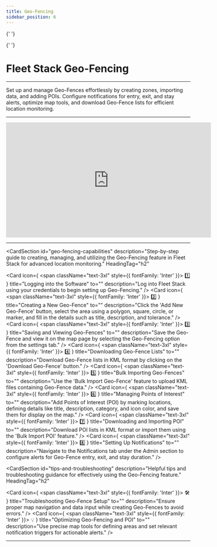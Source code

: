 ```yaml
---
title: Geo-Fencing
sidebar_position: 6
---
```



<Head>
  <meta charSet="UTF-8" />
  <meta name="viewport" content="width=device-width, initial-scale=1.0" />
  <title>Fleet Stack Geo-Fencing</title>
  <meta name="description" content="Comprehensive guide to using the Geo-Fencing feature in Fleet Stack, including setup, cluster visualization, and notification management." />
  <meta name="keywords" content="Geo-Fencing, Fleet Stack, location monitoring, POI management, notifications, software guide" />
  <meta name="author" content="Fleet Stack Team" />
  <meta name="robots" content="index, follow" />
  <link rel="canonical" href="https://docs.fleetstackglobal.com/guides/Features-and-Tools/geo-fencing/" />
  
  <!-- Open Graph Metadata for social sharing -->
  <meta property="og:title" content="Fleet Stack Geo-Fencing" />
  <meta property="og:description" content="Comprehensive guide to using the Geo-Fencing feature in Fleet Stack, including setup, cluster visualization, and notification management." />
  <meta property="og:type" content="website" />
  <meta property="og:url" content="https://docs.fleetstackglobal.com/guides/Features-and-Tools/geo-fencing/" />
  <meta property="og:image" content="https://fleetstackglobal.com/assets/img/Graphics/orginal/Stack01.png" />
  
  <!-- Twitter Card Metadata -->
  <meta name="twitter:card" content="summary_large_image" />
  <meta name="twitter:title" content="Fleet Stack Geo-Fencing" />
  <meta name="twitter:description" content="Comprehensive guide to using the Geo-Fencing feature in Fleet Stack, including setup, cluster visualization, and notification management." />
  <meta name="twitter:image" content="https://fleetstackglobal.com/assets/img/Graphics/orginal/Stack01.png" />

  <!-- Schema.org JSON-LD Markup for TechArticle -->

{' '}

<script type="application/ld+json">
  {`
      {
        "@context": "https://schema.org",
        "@type": "TechArticle",
        "mainEntityOfPage": {
          "@type": "WebPage",
          "@id": "https://docs.fleetstackglobal.com/guides/Features-and-Tools/geo-fencing/"
        },
        "headline": "Fleet Stack Geo-Fencing",
        "description": "Set up and manage Geo-Fences effortlessly by creating zones, importing data, and adding POIs. Configure notifications for entry, exit, and stay alerts, optimize map tools, and download Geo-Fence lists for efficient location monitoring.",
        "image": "https://fleetstackglobal.com/assets/img/Graphics/orginal/Stack01.png",
        "author": {
          "@type": "Organization",
          "name": "Fleet Stack"
        },
        "publisher": {
          "@type": "Organization",
          "name": "Fleet Stack",
          "logo": {
            "@type": "ImageObject",
            "url": "https://fleetstackglobal.com"
          }
        }
      }
    `}
</script>

  <!-- Schema.org JSON-LD Markup for the Guide -->

{' '}

<script type="application/ld+json">
  {`
      {
        "@context": "https://schema.org",
        "@type": "WebPage",
        "name": "Fleet Stack Geo-Fencing",
        "description": "Comprehensive guide to using the Geo-Fencing feature in Fleet Stack, including setup, cluster visualization, and notification management.",
        "mainEntity": [
          {
            "@type": "ItemList",
            "itemListElement": [
              {
                "@type": "ListItem",
                "position": 1,
                "name": "Logging into the Software",
                "description": "Log into Fleet Stack using your credentials to begin setting up Geo-Fencing."
              },
              {
                "@type": "ListItem",
                "position": 2,
                "name": "Creating a New Geo-Fence",
                "description": "Click the 'Add New Geo-Fence' button, select the area using a polygon, square, circle, or marker, and fill in the details such as title, description, and tolerance."
              },
              {
                "@type": "ListItem",
                "position": 3,
                "name": "Saving and Viewing Geo-Fences",
                "description": "Save the Geo-Fence and view it on the map page by selecting the Geo-Fencing option from the settings tab."
              },
              {
                "@type": "ListItem",
                "position": 4,
                "name": "Downloading Geo-Fence Lists",
                "description": "Download Geo-Fence lists in KML format by clicking on the 'Download Geo-Fence' button."
              },
              {
                "@type": "ListItem",
                "position": 5,
                "name": "Bulk Importing Geo-Fences",
                "description": "Use the 'Bulk Import Geo-Fence' feature to upload KML files containing Geo-Fence data."
              },
              {
                "@type": "ListItem",
                "position": 6,
                "name": "Managing Points of Interest",
                "description": "Add Points of Interest (POI) by marking locations, defining details like title, description, category, and icon color, and save them for display on the map."
              },
              {
                "@type": "ListItem",
                "position": 7,
                "name": "Downloading and Importing POI",
                "description": "Download POI lists in KML format or import them using the 'Bulk Import POI' feature."
              },
              {
                "@type": "ListItem",
                "position": 8,
                "name": "Setting Up Notifications",
                "description": "Navigate to the Notifications tab under the Admin section to configure alerts for Geo-Fence entry, exit, and stay duration."
              },
              {
                "@type": "ListItem",
                "position": 9,
                "name": "Troubleshooting Geo-Fence Setup",
                "description": "Ensure proper map navigation and data input while creating Geo-Fences to avoid errors."
              },
              {
                "@type": "ListItem",
                "position": 10,
                "name": "Optimizing Geo-Fencing and POI",
                "description": "Use precise map tools for defining areas and set relevant notification triggers for actionable alerts."
              }
            ]
          }
        ]
      }
    `}
</script>

</Head>

# Fleet Stack Geo-Fencing

---

Set up and manage Geo-Fences effortlessly by creating zones, importing data, and adding POIs. Configure notifications for entry, exit, and stay alerts, optimize map tools, and download Geo-Fence lists for efficient location monitoring.

---

<div style={{ display: 'flex', justifyContent: 'center', marginTop: '20px' }}>
  <iframe
    width="560"
    height="315"
    src="https://www.youtube.com/embed/Bjjg0m6sCN4?si=auyOC1iGm7PcsemS"
    title="Scheduled Reports Management Tutorial"
    frameBorder="0"
    allow="accelerometer; autoplay; clipboard-write; encrypted-media; gyroscope; picture-in-picture"
    allowFullScreen
  ></iframe>
</div>

---

<CardSection
  id="geo-fencing-capabilities"
  description="Step-by-step guide to creating, managing, and utilizing the Geo-Fencing feature in Fleet Stack for advanced location monitoring."
  HeadingTag="h2"
>
  <Card
    icon={
      <span className="text-3xl" style={{ fontFamily: 'Inter' }}>
        1️⃣
      </span>
    }
    title="Logging into the Software"
    to=""
    description="Log into Fleet Stack using your credentials to begin setting up Geo-Fencing."
  />
  <Card
    icon={
      <span className="text-3xl" style={{ fontFamily: 'Inter' }}>
        2️⃣
      </span>
    }
    title="Creating a New Geo-Fence"
    to=""
    description="Click the 'Add New Geo-Fence' button, select the area using a polygon, square, circle, or marker, and fill in the details such as title, description, and tolerance."
  />
  <Card
    icon={
      <span className="text-3xl" style={{ fontFamily: 'Inter' }}>
        3️⃣
      </span>
    }
    title="Saving and Viewing Geo-Fences"
    to=""
    description="Save the Geo-Fence and view it on the map page by selecting the Geo-Fencing option from the settings tab."
  />
  <Card
    icon={
      <span className="text-3xl" style={{ fontFamily: 'Inter' }}>
        4️⃣
      </span>
    }
    title="Downloading Geo-Fence Lists"
    to=""
    description="Download Geo-Fence lists in KML format by clicking on the 'Download Geo-Fence' button."
  />
  <Card
    icon={
      <span className="text-3xl" style={{ fontFamily: 'Inter' }}>
        5️⃣
      </span>
    }
    title="Bulk Importing Geo-Fences"
    to=""
    description="Use the 'Bulk Import Geo-Fence' feature to upload KML files containing Geo-Fence data."
  />
  <Card
    icon={
      <span className="text-3xl" style={{ fontFamily: 'Inter' }}>
        6️⃣
      </span>
    }
    title="Managing Points of Interest"
    to=""
    description="Add Points of Interest (POI) by marking locations, defining details like title, description, category, and icon color, and save them for display on the map."
  />
  <Card
    icon={
      <span className="text-3xl" style={{ fontFamily: 'Inter' }}>
        7️⃣
      </span>
    }
    title="Downloading and Importing POI"
    to=""
    description="Download POI lists in KML format or import them using the 'Bulk Import POI' feature."
  />
  <Card
    icon={
      <span className="text-3xl" style={{ fontFamily: 'Inter' }}>
        8️⃣
      </span>
    }
    title="Setting Up Notifications"
    to=""
    description="Navigate to the Notifications tab under the Admin section to configure alerts for Geo-Fence entry, exit, and stay duration."
  />
</CardSection>

<CardSection
  id="tips-and-troubleshooting"
  description="Helpful tips and troubleshooting guidance for effectively using the Geo-Fencing feature."
  HeadingTag="h2"
>
  <Card
    icon={
      <span className="text-3xl" style={{ fontFamily: 'Inter' }}>
        🛠
      </span>
    }
    title="Troubleshooting Geo-Fence Setup"
    to=""
    description="Ensure proper map navigation and data input while creating Geo-Fences to avoid errors."
  />
  <Card
    icon={
      <span className="text-3xl" style={{ fontFamily: 'Inter' }}>
        💡
      </span>
    }
    title="Optimizing Geo-Fencing and POI"
    to=""
    description="Use precise map tools for defining areas and set relevant notification triggers for actionable alerts."
  />
</CardSection>

---

<head>
  <title>Fleet Stack Geo-Fencing</title>
  <meta
    name="description"
    content="Comprehensive guide to using the Geo-Fencing feature in Fleet Stack, including setup, cluster visualization, and notification management."
  />
</head>

